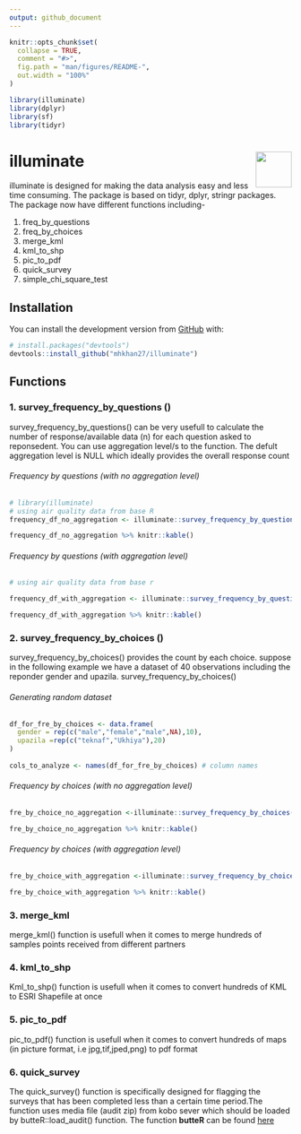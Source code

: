 ```yaml
---
output: github_document
---
```




```r
knitr::opts_chunk$set(
  collapse = TRUE,
  comment = "#>",
  fig.path = "man/figures/README-",
  out.width = "100%"
)
```


```r
library(illuminate)
library(dplyr)
library(sf)
library(tidyr)
```
# illuminate <img src='man/figures/logo.jpg' align="right" height="64.5" />


illuminate is designed for making the data analysis easy and less time consuming. The package is based on tidyr, dplyr, stringr packages. The package now have different functions including- 
<p>1. freq_by_questions
2. freq_by_choices 
3. merge_kml
4. kml_to_shp
5. pic_to_pdf
6. quick_survey
7. simple_chi_square_test</p>

## Installation

You can install the development version from [GitHub](https://github.com/) with:

``` r
# install.packages("devtools")
devtools::install_github("mhkhan27/illuminate")

```

## Functions

### 1. survey_frequency_by_questions ()
survey_frequency_by_questions() can be very usefull to calculate the number of response/available data (n) for each question asked to reponsedent. You can use aggregation level/s to the function. The defult aggregation level is NULL which ideally provides the overall response count  

###### Frequency by questions (with no aggregation level)
``` r
# library(illuminate)
# using air quality data from base R
frequency_df_no_aggregation <- illuminate::survey_frequency_by_questions(df =airquality)

```

```r

frequency_df_no_aggregation %>% knitr::kable() 

```

###### Frequency by questions (with aggregation level)
``` r
# using air quality data from base r

frequency_df_with_aggregation <- illuminate::survey_frequency_by_questions(df =airquality,aggregation_level = "Month" ) 

```

```r

frequency_df_with_aggregation %>% knitr::kable() 

```


### 2. survey_frequency_by_choices ()
survey_frequency_by_choices() provides the count by each choice. suppose in the following example we have a dataset of 40 observations including the  reponder gender and upazila. survey_frequency_by_choices()

###### Generating random dataset
```r

df_for_fre_by_choices <- data.frame(
  gender = rep(c("male","female","male",NA),10),
  upazila =rep(c("teknaf","Ukhiya"),20)
)
 
cols_to_analyze <- names(df_for_fre_by_choices) # column names 
```

###### Frequency by choices (with no aggregation level)
```r

fre_by_choice_no_aggregation <-illuminate::survey_frequency_by_choices(df = df_for_fre_by_choices,variables_to_analyze = cols_to_analyze)

```


```r

fre_by_choice_no_aggregation %>% knitr::kable() 

```

###### Frequency by choices (with aggregation level)
```r

fre_by_choice_with_aggregation <-illuminate::survey_frequency_by_choices(df = df_for_fre_by_choices,variables_to_analyze = cols_to_analyze,aggregation_level = "upazila")

```


```r
fre_by_choice_with_aggregation %>% knitr::kable() 
```


### 3. merge_kml
merge_kml() function is usefull when it comes to merge hundreds of samples points received from different partners 

### 4. kml_to_shp 
Kml_to_shp() function is usefull when it comes to convert hundreds of KML to ESRI Shapefile at once

### 5. pic_to_pdf
pic_to_pdf() function is usefull when it comes to convert hundreds of maps (in picture format, i.e jpg,tif,jped,png) to pdf format

### 6. quick_survey 
The quick_survey() function is specifically designed for flagging the surveys that has been completed less than a certain time period.The function uses media file (audit zip) from kobo sever which should be loaded by butteR::load_audit() function. 
The function **butteR** can be found [here](github.com/zackarno/butteR)
